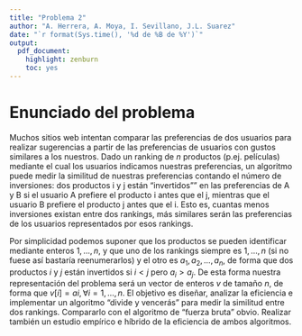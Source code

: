 ```yaml
---
title: "Problema 2"
author: "A. Herrera, A. Moya, I. Sevillano, J.L. Suarez"
date: "`r format(Sys.time(), '%d de %B de %Y')`"
output:
  pdf_document:
    highlight: zenburn
    toc: yes
---
```


# Enunciado del problema

Muchos sitios web intentan comparar las preferencias de dos usuarios para realizar sugerencias a partir de las preferencias de usuarios con gustos similares a los nuestros. Dado un ranking de $n$ productos (p.ej. películas) mediante el cual los usuarios indicamos nuestras preferencias, un algoritmo puede medir la similitud de nuestras preferencias contando el número de inversiones: dos productos i y j están "invertidos"" en las preferencias de A y B si el usuario A prefiere el producto i antes que el j, mientras que el usuario B prefiere el producto j antes que el i. Esto es, cuantas menos inversiones existan entre dos rankings, más similares serán las preferencias de los usuarios representados por esos rankings.

Por simplicidad podemos suponer que los productos se pueden identificar mediante enteros $1, \ldots, n$, y que uno de los rankings siempre es $1, \ldots, n$ (si no fuese así bastaría reenumerarlos) y el otro es $a_1, a_2, \ldots, a_n$, de forma que dos productos $i$ y $j$ están invertidos si $i < j$ pero $a_i > a_j$. De esta forma nuestra representación del problema será un vector de enteros $v$ de tamaño $n$, de forma que $v[i] = ai, \forall i =1, \ldots, n$. El objetivo es diseñar, analizar la eficiencia e implementar un algoritmo "divide y vencerás" para medir la similitud entre dos rankings. Compararlo con el algoritmo de "fuerza bruta" obvio. Realizar también un estudio empírico e híbrido de la eficiencia de ambos algoritmos.
